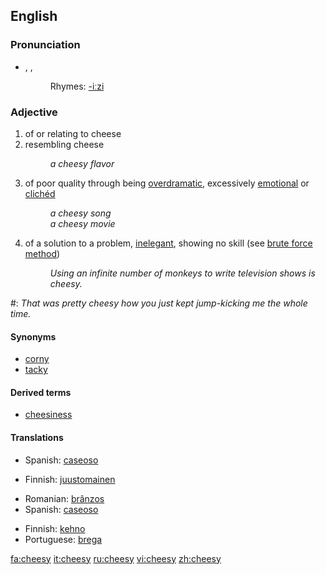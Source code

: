 ==English==

===Pronunciation===
* {{enPR|chēʹzē}}, {{IPA|/ˈtʃiːzi/}}, {{SAMPA|/"tSi:zi/}}
*: Rhymes: [[Rhymes:English:-iːzi|-iːzi]]

===Adjective===
{{en-adj-er-y|chees|y}}

# of or relating to cheese
# resembling cheese
#: ''a cheesy flavor''
# {{informal}} of poor quality through being [[overdramatic]], excessively [[emotional]] or [[clichéd]]
#: ''a cheesy song''
#: ''a cheesy movie''
# {{informal}} of a solution to a problem, [[inelegant]], showing no skill (see [[wikipedia:brute force method|brute force method]])
#: ''Using an infinite number of monkeys to write television shows is cheesy.''
<!-- same as third def above
# a cheap way to defeat someone in a video game-->
#: ''That was pretty cheesy how you just kept jump-kicking me the whole time.''

====Synonyms====
* [[corny]]
* [[tacky]]

====Derived terms====
* [[cheesiness]]

====Translations====
{{trans-top|of cheese}}
* Spanish: [[caseoso]]
{{trans-mid}}
{{trans-bottom}}

{{trans-top|resembling cheese}}
* Finnish: [[juustomainen]]
{{trans-mid}}
* Romanian: [[brânzos]]
* Spanish: [[caseoso]]
{{trans-bottom}}

{{trans-top|overdramatic, clichéd}}
{{trans-mid}}
{{trans-bottom}}

{{trans-top|inelegant, showing no skill}}
* Finnish: [[kehno]]
* Portuguese: [[brega]]
{{trans-mid}}
{{trans-bottom}}

[[fa:cheesy]]
[[it:cheesy]]
[[ru:cheesy]]
[[vi:cheesy]]
[[zh:cheesy]]